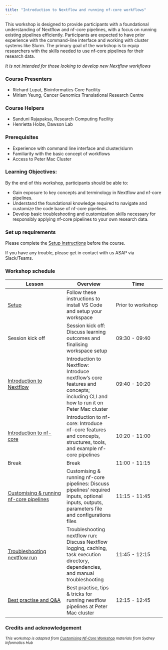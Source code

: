 ```yaml
---
title: "Introduction to Nextflow and running nf-core workflows"
---
```


This workshop is designed to provide participants with a foundational understanding of Nextflow and nf-core pipelines, with a focus on running existing pipelines efficiently. Participants are expected to have prior experience with the command-line interface and working with cluster systems like Slurm. The primary goal of the workshop is to equip researchers with the skills needed to use nf-core pipelines for their research data. 

*It is not intended for those looking to develop new Nextflow workflows*

### Course Presenters

- Richard Lupat, Bioinformatics Core Facility
- Miriam Yeung, Cancer Genomics Translational Research Centre

### Course Helpers

- Sanduni Rajapaksa, Research Computing Facility
- Henrietta Holze, Dawson Lab

### Prerequisites

- Experience with command line interface and cluster/slurm
- Familiarity with the basic concept of workflows
- Access to Peter Mac Cluster

### Learning Objectives:
By the end of this workshop, participants should be able to:

- Gain exposure to key concepts and terminology in Nextflow and nf-core pipelines.
- Understand the foundational knowledge required to navigate and customize the code base of nf-core pipelines.
- Develop basic troubleshooting and customization skills necessary for responsibly applying nf-core pipelines to your own research data.

### Set up requirements
Please complete the [Setup Instructions](./workshops/00_setup.html) before the course.

If you have any trouble, please get in contact with us ASAP via Slack/Teams.

### Workshop schedule

| Lesson     | Overview | Time | 
|------------|----------| ---------- |
| [Setup](./workshops/00_setup.html)| Follow these instructions to install VS Code and setup your workspace | Prior to workshop | 
| Session kick off| Session kick off: Discuss learning outcomes and finalising workspace setup | 09:30 - 09:40 |
| [Introduction to Nextflow](./workshops/1.1_intro_nextflow.html)| Introduction to Nextflow: Introduce nextflow’s core features and concepts; including CLI and how to run it on Peter Mac cluster | 09:40 - 10:20 | 
| [Introduction to nf-core](./workshops/1.2_intro_nf_core.html)| Introduction to nf-core: Introduce nf-core features and concepts, structures, tools, and example nf-core pipelines | 10:20 - 11:00 | 
| Break | Break | 11:00 - 11:15 | 
| [Customising & running nf-core pipelines](./workshops/2.1_customise_and_run.html)| Customising & running nf-core pipelines: Discuss pipelines’ required inputs, optional inputs, outputs, parameters file and configurations files | 11:15 - 11:45 | 
| [Troubleshooting nextflow run](./workshops/2.2_troubleshooting.html)| Troubleshooting nextflow run: Discuss Nextflow logging, caching, task execution directory, dependencies, and manual troubleshooting | 11:45 - 12:15 | 
| [Best practise and Q&A](./workshops/2.3_tips_and_tricks.html)| Best practise, tips & tricks for running nextflow pipelines at Peter Mac cluster | 12:15 - 12:45 | 

### Credits and acknowledgement

^*This workshop is adapted from [Customising Nf-Core Workshop](https://sydney-informatics-hub.github.io/customising-nfcore-workshop) materials from Sydney Informatics Hub*^